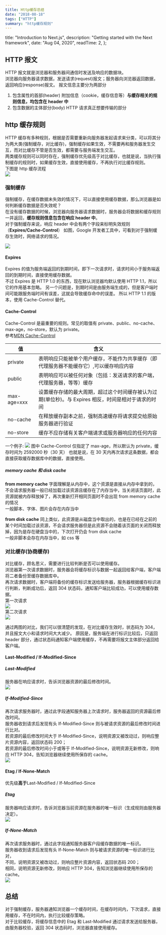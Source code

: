 ```yaml
---
title: Http缓存总结
date: "2018-08-18"
tags: ["HTTP"]
summary: "http缓存规则"
---
```



  title: "Introduction to Next.js",
  description: "Getting started with the Next framework",
  date: "Aug 04, 2020",
  readTime: 2,
};


## HTTP 报文

HTTP 报文就是浏览器和服务器间通信时发送及响应的数据块。  
浏览器向服务器请求数据，发送请求(request)报文；服务器向浏览器返回数据，返回响应(response)报文。
报文信息主要分为两部分

1. 包含属性的首部(header) 附加信息（cookie，缓存信息等）**与缓存相关的规则信息，均包含在 header 中**
2. 包含数据的主体部分(body) HTTP 请求真正想要传输的部分

## http 缓存规则

HTTP 缓存有多种规则，根据是否需要重新向服务器发起请求来分类，可以将其分为两大类(强制缓存，对比缓存)，强制缓存如果生效，不需要再和服务器发生交互，而对比缓存不管是否生效，都需要与服务端发生交互。  
两类缓存规则可以同时存在，强制缓存优先级高于对比缓存，也就是说，当执行强制缓存的规则时，如果缓存生效，直接使用缓存，不再执行对比缓存规则。  
下图是 http 缓存流程  
![](https://image-static.segmentfault.com/308/881/308881798-5993d33171421_articlex)

### 强制缓存

强制缓存，在缓存数据未失效的情况下，可以直接使用缓存数据，那么浏览器是如何判断缓存数据是否失效呢？  
在没有缓存数据的时候，浏览器向服务器请求数据时，服务器会将数据和缓存规则一并返回，**缓存规则信息包含在响应 header 中**。  
对于强制缓存来说，响应 header 中会有两个字段来标明失效规则（**Expires/Cache-Control**）
如图，Google 开发者工具中，可看到对于强制缓存生效时，网络请求的情况。

![](/images/disk-cache.png)

#### Expires

Expires 的值为服务端返回的到期时间，即下一次请求时，请求时间小于服务端返回的到期时间，直接使用缓存数据。  
不过 Expires 是 HTTP 1.0 的东西，现在默认浏览器均默认使用 HTTP 1.1，所以它的作用基本忽略。
另一个问题是，到期时间是由服务端生成的，但是客户端时间可能跟服务端时间有误差，这就会导致缓存命中的误差。
所以 HTTP 1.1 的版本，使用 Cache-Control 替代。

#### Cache-Control

Cache-Control 是最重要的规则。常见的取值有 private、public、no-cache、max-age，no-store，默认为 private。  
参考[MDN Cache-Control](https://developer.mozilla.org/zh-CN/docs/Web/HTTP/Headers/Cache-Control)

| 值          | 含义                                                                                                |
| ----------- | --------------------------------------------------------------------------------------------------- |
| private     | 表明响应只能被单个用户缓存，不能作为共享缓存（即代理服务器不能缓存它）,可以缓存响应内容             |
| public      | 表明响应可以被任何对象（包括：发送请求的客户端，代理服务器，等等）缓存                              |
| max-age=xxx | 设置缓存存储的最大周期，超过这个时间缓存被认为过期(单位秒)。与 Expires 相反，时间是相对于请求的时间 |
| no-cache    | 在释放缓存副本之前，强制高速缓存将请求提交给原始服务器进行验证                                      |
| no-store    | 缓存不应存储有关客户端请求或服务器响应的任何内容                                                    |

一个例子:
![](/images/max-age.png)
图中 Cache-Control 仅指定了 max-age，所以默认为 private，缓存时间为 2592000 秒（30 天）
也就是说，在 30 天内再次请求这条数据，都会直接获取缓存数据库中的数据，直接使用。

##### memory cache 和 disk cache

**from memory cache** 字面理解是从内存中，这个资源是直接从内存中拿到的，不会请求服务器一般已经加载过该资源且缓存在了内存当中，当关闭该页面时，此资源就被内存释放掉了，再次重新打开相同页面时不会出现 from memory cache 的情况  
一般脚本、字体、图片会存在内存当中

**from disk cache** 同上类似，此资源是从磁盘当中取出的，也是在已经在之前的某个时间加载过该资源，不会请求服务器但是此资源不会随着该页面的关闭而释放掉，因为是存在硬盘当中的，下次打开仍会 from disk cache  
一般非脚本会存在内存当中，如 css 等

### 对比缓存(协商缓存)

对比缓存，顾名思义，需要进行比较判断是否可以使用缓存。  
浏览器第一次请求数据时，服务器会将缓存标识与数据一起返回给客户端，客户端将二者备份至缓存数据库中。  
再次请求数据时，客户端将备份的缓存标识发送给服务器，服务器根据缓存标识进行判断，判断成功后，返回 304 状态码，通知客户端比较成功，可以使用缓存数据。  
第一次请求  
![](/images/cache200.png)  
第二次请求  
![](/images/cache304.png)

通过两图的对比，我们可以很清楚的发现，在对比缓存生效时，状态码为 304，并且报文大小和请求时间大大减少。
原因是，服务端在进行标识比较后，只返回 header 部分，通过状态码通知客户端使用缓存，不再需要将报文主体部分返回给客户端。

#### Last-Modified / If-Modified-Since

##### Last-Modified

服务器在响应请求时，告诉浏览器资源的最后修改时间。  
![](/images/last-modified.png)

##### If-Modified-Since

再次请求服务器时，通过此字段通知服务器上次请求时，服务器返回的资源最后修改时间。  
服务器收到请求后发现有头 If-Modified-Since 则与被请求资源的最后修改时间进行比对。  
若资源的最后修改时间大于 If-Modified-Since，说明资源又被改动过，则响应整片资源内容，返回状态码 200；  
若资源的最后修改时间小于或等于 If-Modified-Since，说明资源无新修改，则响应 HTTP 304，告知浏览器继续使用所保存的 cache。  
![](/images/if-modified-since.png)

#### Etag / If-None-Match

优先级**高于**Last-Modified / If-Modified-Since

##### Etag

服务器响应请求时，告诉浏览器当前资源在服务器的唯一标识（生成规则由服务器决定）。  
![](/images/etag.png)

##### If-None-Match

再次请求服务器时，通过此字段通知服务器客户段缓存数据的唯一标识。  
服务器收到请求后发现有头 If-None-Match 则与被请求资源的唯一标识进行比对，  
不同，说明资源又被改动过，则响应整片资源内容，返回状态码 200；  
相同，说明资源无新修改，则响应 HTTP 304，告知浏览器继续使用所保存的 cache。  
![](/images/if-none-match.png)

## 总结

对于强制缓存，服务器通知浏览器一个缓存时间，在缓存时间内，下次请求，直接用缓存，不在时间内，执行比较缓存策略。  
对于比较缓存，将缓存信息中的 Etag 和 Last-Modified 通过请求发送给服务器，由服务器校验，返回 304 状态码时，浏览器直接使用缓存。
